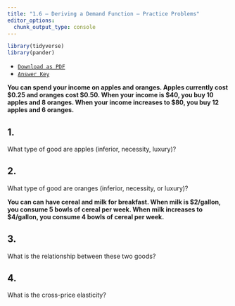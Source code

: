 ```yaml
---
title: "1.6 — Deriving a Demand Function — Practice Problems"
editor_options: 
  chunk_output_type: console
---
```


```r
library(tidyverse)
library(pander)
```

- [<i class="fas fa-file-pdf"></i> `Download as PDF`](/practice/1.6-practice.pdf)
- [<i class="fas fa-file-pdf"></i> `Answer Key`](https://www.youtube.com/watch/dQw4w9WgXcQ)


**You can spend your income on apples and oranges. Apples currently cost $0.25 and oranges cost $0.50. When your income is $40, you buy 10 apples and 8 oranges. When your income increases to $80, you buy 12 apples and 6 oranges.**

## 1. 
What type of good are apples (inferior, necessity, luxury)?

## 2. 
What type of good are oranges (inferior, necessity, or luxury)?

**You can can have cereal and milk for breakfast. When milk is $2/gallon, you consume 5 bowls of cereal per week. When milk increases to $4/gallon, you consume 4 bowls of cereal per week.**

## 3. 
What is the relationship between these two goods?

## 4. 
What is the cross-price elasticity? 

